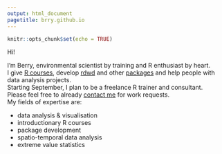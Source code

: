 ```yaml
---
output: html_document
pagetitle: brry.github.io
---
```



```r
knitr::opts_chunk$set(echo = TRUE)
```

Hi!

I'm Berry, environmental scientist by training and R enthusiast by heart.  
I give [R courses](https://github.com/brry/course#slides), develop [rdwd](https://github.com/brry/rdwd#rdwd) and other [packages](ftp://cran.r-project.org/pub/R/web/checks/check_results_berry-b_at_gmx.de.html) and help people with data analysis projects.  
Starting September, I plan to be a freelance R trainer and consultant.  
Please feel free to already [contact me](berry-b@gmx.de) for work requests.  
My fields of expertise are:  

- data analysis & visualisation
- introductionary R courses
- package development
- spatio-temporal data analysis
- extreme value statistics
